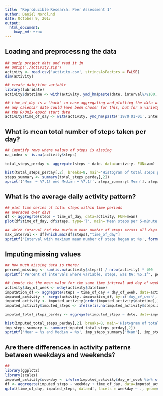 ```yaml
---
title: "Reproducible Research: Peer Assessment 1"
author: Daniel Nordlund
date: October 9, 2015
output: 
  html_document:
    keep_md: true
---
```



## Loading and preprocessing the data

```r
## unzip project data and read it in
## unzip('./activity.zip')
activity <- read.csv('activity.csv', stringsAsFactors = FALSE)
dim(activity)

## create date/time variable 
library(lubridate)
activity$datetime <- with(activity, ymd_hm(paste(date, interval%/%100, interval%%100, sep=':')))

## time_of_day is a "hack" to ease aggregating and plotting the data with ggplot2
## any calendar date could have been chosen for this, but for a variety of reasons I chose
## the R/Unix epoch start date
activity$time_of_day <- with(activity, ymd_hm(paste('1970-01-01', interval%/%100, interval%%100, sep=':')))

```

## What is mean total number of steps taken per day?
```r
## identify rows where values of steps is missing
na_index <- is.na(activity$steps)

total_steps_perday <- aggregate(steps ~ date, data=activity, FUN=sum)

hist(total_steps_perday[,2], breaks=8, main='Histogram of total steps per day', xlab='Total steps')
steps_summary <- summary(total_steps_perday[,2])
sprintf('Mean = %7.1f and Median = %7.1f', steps_summary['Mean'], steps_summary['Median'])

```

## What is the average daily activity pattern?
```r
## plot time series of total steps within time periods
## averaged over days
df <- aggregate(steps ~ time_of_day, data=activity, FUN=mean)
plot(df$time_of_day, df$steps, type='l', main='Mean steps per 5-minute interval across days', xlab='Time of day', ylab='Mean number of steps')

## which interval had the maximum mean number of steps across all days
max_interval <- df[which.max(df$steps),"time_of_day"]
sprintf('Interval with maximum mean number of steps began at %s', format(max_interval,'%H:%M'))
```

## Imputing missing values
```r
## how much missing data is there?
percent_missing <- sum(is.na(activity$steps)) / nrow(activity) * 100
sprintf("Percent of intervals where variable, steps, was NA: %5.1f", percent_missing)

## impute the the mean value for the same time interval and day of week
activity$day_of_week <- wday(activity$datetime)
imputation_df <- aggregate(steps ~ time_of_day + day_of_week, data=activity, FUN=mean)
imputed_activity <- merge(activity, imputation_df, by=c('day_of_week','time_of_day'), all.x=TRUE) 
imputed_activity <- imputed_activity[order(imputed_activity$datetime),]
imputed_activity$imputed_steps <- ifelse(is.na(imputed_activity$steps.x), imputed_activity$steps.y, imputed_activity$steps.x)

imputed_total_steps_perday <- aggregate(imputed_steps ~ date, data=imputed_activity,  FUN=sum)

hist(imputed_total_steps_perday[,2], breaks=8, main='Histogram of total steps per day\nMissing data imputed by day of week and interval', xlab='Total steps')
imp_steps_summary <- summary(imputed_total_steps_perday[,2])
sprintf('Mean = %s and Median = %s', imp_steps_summary['Mean'], imp_steps_summary['Median'])

```



## Are there differences in activity patterns between weekdays and weekends?
```r
## 
library(ggplot2)
library(scales)
imputed_activity$weekday <- ifelse(imputed_activity$day_of_week %in% c(1,7), 'Weekend', 'Weekday')
df <- aggregate(imputed_steps ~ weekday + time_of_day, data=imputed_activity, FUN=mean)
qplot(time_of_day, imputed_steps, data=df, facets = weekday ~ ., geom=c('line'), xlab="Time of Day", ylab='Mean number of steps') + scale_x_datetime(breaks=date_breaks('2 hour'), labels=date_format('%H:%M')) + labs(title='Mean steps per 5-minute interval - Weekdays vs. Weekends')

```

